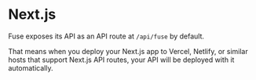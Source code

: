 # Next.js

Fuse exposes its API as an API route at `/api/fuse` by default.

That means when you deploy your Next.js app to Vercel, Netlify, or similar hosts that support Next.js API routes, your API will be deployed with it automatically.